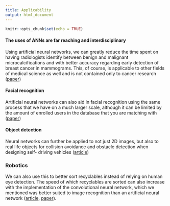 ```yaml
---
title: Applicability
output: html_document
---
```


```r
knitr::opts_chunk$set(echo = TRUE)
```
#### The uses of ANNs are far reaching and interdisciplinary

Using artificial neural networks, we can greatly reduce the time spent on having
radiologists identify between benign and malignant microcalcifications and with
better accuracy regarding early detection of breast cancer in mammograms.  This,
of course, is applicable to other fields of medical science as well and is not
contained only to cancer research ([paper](http://downloads.hindawi.com/journals/cmmm/2017/2610628.pdf))

#### Facial recognition

Artificial neural networks can also aid in facial recognition using the same
process that we have on a much larger scale, although it can be limited by the
amount of enrolled users in the database that you are matching with ([paper](https://www.researchgate.net/publication/258312237_Face_Recognition_Using_Artificial_Neural_Networks))

#### Object detection

Neural networks can further be applied to not just 2D images, but also to real
life objects for collision avoidance and obstacle detection when designing self-
driving vehicles ([article](https://towardsdatascience.com/capsule-neural-networks-the-future-for-autonomous-vehicles-f97bc3f7918))

### Robotics

We can also use this to better sort recyclables instead of relying
on human eye detection.  The speed of which recyclables are sorted can also
increase with the implementation of the convolutional neural network, which we
mentioned was better suited to image recognition than an artificial neural
network ([article](https://towardsdatascience.com/how-to-build-an-image-classifier-for-waste-sorting-6d11d3c9c478), [paper](https://www.researchgate.net/publication/325626219_RecycleNet_Intelligent_Waste_Sorting_Using_Deep_Neural_Networks)).
